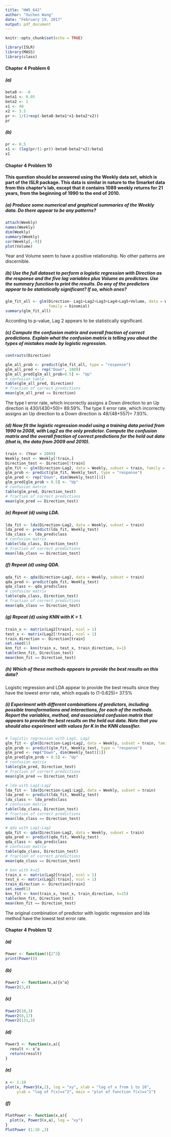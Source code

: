 ```yaml
---
title: "HW5_642"
author: "Xuchen Wang"
date: "February 19, 2017"
output: pdf_document
---
```


```r
knitr::opts_chunk$set(echo = TRUE)
```

```r
library(ISLR)
library(MASS)
library(class)
```

#### Chapter 4 Problem 6
##### (a)
```r
beta0 <- -6
beta1 <- 0.05
beta2 <- 1
x1 <- 40
x2 <- 3.5
pr <- 1/(1+exp(-beta0-beta1*x1-beta2*x2))
pr
```

##### (b)
```r
pr <- 0.5
x1 <- (log(pr/(1-pr))-beta0-beta2*x2)/beta1
x1
```

#### Chapter 4 Problem 10
#### This question should be answered using the Weekly data set, which is part of the ISLR package. This data is similar in nature to the Smarket data from this chapter’s lab, except that it contains 1089 weekly returns for 21 years, from the beginning of 1990 to the end of 2010.
##### (a) Produce some numerical and graphical summaries of the Weekly data. Do there appear to be any patterns?
```r
attach(Weekly)
names(Weekly)
dim(Weekly)
summary(Weekly)
cor(Weekly[,-9])
plot(Volume)
```

Year and Volume seem to have a positive relationship. No other patterns are discernible.

##### (b) Use the full dataset to perform a logistic regression with Direction as the response and the five lag variables plus Volume as predictors. Use the summary function to print the results. Do any of the predictors appear to be statistically significant? If so, which ones?
```r
glm_fit_all <- glm(Direction~ Lag1+Lag2+Lag3+Lag4+Lag5+Volume, data = Weekly, 
                   family = binomial)
summary(glm_fit_all)
```

According to p-value, Lag 2 appears to be statistically significant.

##### (c) Compute the confusion matrix and overall fraction of correct predictions. Explain what the confusion matrix is telling you about the types of mistakes made by logistic regression.
```r
contrasts(Direction)
```

```r
glm_all_prob <- predict(glm_fit_all, type = "response")
glm_all_pred <- rep("Down", 1089)
glm_all_pred[glm_all_prob>0.5] <- "Up"
# confusion table
table(glm_all_pred, Direction)
# fraction of correct predictions
mean(glm_all_pred == Direction)
```

The type I error rate, which incorrectly assigns a Down direction to an Up direction is 430/(430+50)= 89.59%. The type II error rate, which incorrectly assigns an Up direction to a Down direction is 48/(48+557)= 7.93%.

##### (d) Now fit the logistic regression model using a training data period from 1990 to 2008, with Lag2 as the only predictor. Compute the confusion matrix and the overall fraction of correct predictions for the held out data (that is, the data from 2009 and 2010).
```r
train <- (Year < 2009)
Weekly_test <- Weekly[!train,]
Direction_test <- Direction[!train]
glm_fit <- glm(Direction~Lag2, data = Weekly, subset = train, family = binomial)
glm_prob <- predict(glm_fit, Weekly_test, type = "response")
glm_pred <- rep("Down", dim(Weekly_test)[1])
glm_pred[glm_prob > 0.5] <- "Up"
# confusion matrix
table(glm_pred, Direction_test)
# fraction of correct predictions
mean(glm_pred == Direction_test)
```

##### (e) Repeat (d) using LDA.
```r
lda_fit <- lda(Direction~Lag2, data = Weekly, subset = train)
lda_pred <- predict(lda_fit, Weekly_test)
lda_class <- lda_pred$class
# confusion matrix
table(lda_class, Direction_test)
# fraction of correct predictions
mean(lda_class == Direction_test)
```

##### (f) Repeat (d) using QDA.
```r
qda_fit <- qda(Direction~Lag2, data = Weekly, subset = train)
qda_pred <- predict(qda_fit, Weekly_test)
qda_class <- qda_pred$class
# confusion matrix
table(qda_class, Direction_test)
# fraction of correct predictions
mean(qda_class == Direction_test)
```

##### (g) Repeat (d) using KNN with K = 1.
```r
train_x <- matrix(Lag2[train], ncol = 1)
test_x <- matrix(Lag2[!train], ncol = 1)
train_direction <- Direction[train]
set.seed(1)
knn_fit <- knn(train_x, test_x, train_direction, k=1)
table(knn_fit, Direction_test)
mean(knn_fit == Direction_test)
```

##### (h) Which of these methods appears to provide the best results on this data?
Logistic regression and LDA appear to provide the best results since they have the lowest error rate, which equals to (1-0.625)= 37.5%

##### (i) Experiment with different combinations of predictors, including possible transformations and interactions, for each of the methods. Report the variables, method, and associated confusion matrix that appears to provide the best results on the held out data. Note that you should also experiment with values for K in the KNN classifier.
```r
# logistic regression with Lag1, Lag2
glm_fit <- glm(Direction~Lag1+Lag2, data = Weekly, subset = train, family = binomial)
glm_prob <- predict(glm_fit, Weekly_test, type = "response")
glm_pred <- rep("Down", dim(Weekly_test)[1])
glm_pred[glm_prob > 0.5] <- "Up"
# confusion matrix
table(glm_pred, Direction_test)
# fraction of correct predictions
mean(glm_pred == Direction_test)
```

```r
# lda with Lag1:Lag2
lda_fit <- lda(Direction~Lag1:Lag2, data = Weekly, subset = train)
lda_pred <- predict(lda_fit, Weekly_test)
lda_class <- lda_pred$class
# confusion matrix
table(lda_class, Direction_test)
# fraction of correct predictions
mean(lda_class == Direction_test)
```

```r
# qda with Lag1:Lag2
qda_fit <- qda(Direction~Lag2, data = Weekly, subset = train)
qda_pred <- predict(qda_fit, Weekly_test)
qda_class <- qda_pred$class
# confusion matrix
table(qda_class, Direction_test)
# fraction of correct predictions
mean(qda_class == Direction_test)
```

```r
# knn with k=15
train_x <- matrix(Lag2[train], ncol = 1)
test_x <- matrix(Lag2[!train], ncol = 1)
train_direction <- Direction[train]
set.seed(1)
knn_fit <- knn(train_x, test_x, train_direction, k=15)
table(knn_fit, Direction_test)
mean(knn_fit == Direction_test)
```

The original combination of predictor with logistic regression and lda method have the lowest test error rate.


#### Chapter 4 Problem 12
##### (a) 
```r
Power <- function(){2^3}
print(Power())
```

##### (b) 
```r
Power2 <- function(x,a){x^a}
Power2(3,8)
```

##### (c)
```r
Power2(10,3)
Power2(8,17)
Power2(131,3)
```

##### (d)
```r
Power3 <- function(x,a){
  result <- x^a
  return(result)
}
```

##### (e)
```r
x <- 1:10
plot(x, Power3(x,2), log = "xy", xlab = "log of x from 1 to 10", 
     ylab = "log of f(x)=x^2", main = "plot of function f(x)=x^2")
```

##### (f)
```r
PlotPower <- function(x,a){
  plot(x, Power3(x,a), log = "xy")
}
PlotPower (1:10 ,3)
```














